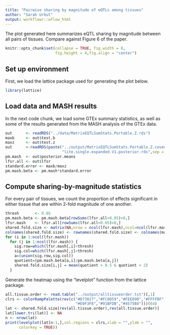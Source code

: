 ```yaml
---
title: "Pairwise sharing by magnitude of eQTLs among tissues"
author: "Sarah Urbut"
output: workflowr::wflow_html
---
```


The plot generated here summarizes eQTL sharing by magnitude between
all pairs of tissues. Compare against Figure 6 of the paper.

```r
knitr::opts_chunk$set(collapse = TRUE, fig.width = 8,
                      fig.height = 4,fig.align = "center")
```

## Set up environment

First, we load the lattice package used for generating the plot below.

```r
library(lattice)
```

## Load data and MASH results

In the next code chunk, we load some GTEx summary statistics, as well
as some of the results generated from the MASH analysis of the GTEx
data.

```r
out      <- readRDS("../data/MatrixEQTLSumStats.Portable.Z.rds")
maxb     <- out$test.b
maxz     <- out$test.z
out      <-readRDS(paste("../output/MatrixEQTLSumStats.Portable.Z.coved.K3.P3",
                         "lite.single.expanded.V1.posterior.rds",sep = "."))
pm.mash  <- out$posterior.means
lfsr.all <- out$lfsr
standard.error <- maxb/maxz
pm.mash.beta <- pm.mash*standard.error
```

## Compute sharing-by-magnitude statistics

For every pair of tissues, we count the proportion of effects
significant in either tissue that are within 2-fold magnitude of one
another.

```r
thresh       <- 0.05
pm.mash.beta <- pm.mash.beta[rowSums(lfsr.all<0.05)>0,]
lfsr.mash    <- lfsr.all[rowSums(lfsr.all<0.05)>0,]
shared.fold.size <- matrix(NA,nrow = ncol(lfsr.mash),ncol=ncol(lfsr.mash))
colnames(shared.fold.size) <- rownames(shared.fold.size) <- colnames(maxz)
for (i in 1:ncol(lfsr.mash))
  for (j in 1:ncol(lfsr.mash)) {
    sig.row=which(lfsr.mash[,i]<thresh)
    sig.col=which(lfsr.mash[,j]<thresh)
    a=(union(sig.row,sig.col))
    quotient=(pm.mash.beta[a,i]/pm.mash.beta[a,j])
    shared.fold.size[i,j] = mean(quotient > 0.5 & quotient < 2)
  }
```

Generate the heatmap using the "levelplot" function from the lattice
package.

```r
all.tissue.order <- read.table("../output/alltissueorder.txt")[,1]
clrs <- colorRampPalette(rev(c("#D73027","#FC8D59","#FEE090","#FFFFBF",
                               "#E0F3F8","#91BFDB","#4575B4")))(64)
lat <- shared.fold.size[rev(all.tissue.order),rev(all.tissue.order)]
lat[lower.tri(lat)] <- NA
n <- nrow(lat)
print(levelplot(lat[n:1,],col.regions = clrs,xlab = "",ylab = "",
      colorkey = TRUE))
```
